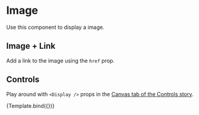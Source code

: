 

<Meta title="Components/Atoms/Image" component={DisplayImage} />

# Image

Use this component to display a image.

<Canvas>
  <Story name="Component">
    <DisplayImage alt="Image alt text" height="480" url="https://nextjs.wpengine.com/wp-content/uploads/2021/02/nextjs-wordpress-starter.jpg" width="640" />
  </Story>
</Canvas>

## Image + Link

Add a link to the image using the `href` prop.

<Canvas>
  <Story name="Image + Link">
    <DisplayImage
      alt="Image alt text"
      caption="This is the image caption"
      height="480"
      href="https://webdevstudios.com"
      url="https://nextjs.wpengine.com/wp-content/uploads/2021/02/nextjs-wordpress-starter.jpg"
      width="640"
    />
  </Story>
</Canvas>

## Controls

Play around with `<Display />` props in the [Canvas tab of the Controls story](?path=/story/components-atoms-image--controls).


<Canvas>
  <Story
    name="Controls"
    args={{
      alt: 'A screenshot of the codebase.',
      caption: 'A screenshot of the codebase.',
      height: '480',
      url: 'https://nextjs.wpengine.com/wp-content/uploads/2021/02/nextjs-wordpress-starter.jpg',
      width: '640'
    }}
  >
    {Template.bind({})}
  </Story>
</Canvas>
